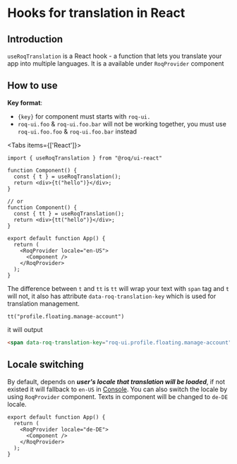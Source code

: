 
# Hooks for translation in React

## Introduction

`useRoqTranslation` is a React hook - a function that lets you translate your app into multiple languages. It is a available under `RoqProvider` component

## How to use

**Key format**: 
- `{key}` for component must starts with `roq-ui.`
- `roq-ui.foo` & `roq-ui.foo.bar` will not be working together, you must use `roq-ui.foo.foo` & `roq-ui.foo.bar` instead


<Tabs items={['React']}><Tab>

```tsx
import { useRoqTranslation } from "@roq/ui-react"

function Component() {
  const { t } = useRoqTranslation();
  return <div>{t("hello")}</div>;
}

// or
function Component() {
  const { tt } = useRoqTranslation();
  return <div>{tt("hello")}</div>;
}

export default function App() {
  return (
    <RoqProvider locale="en-US">
      <Component />
    </RoqProvider>
  );
}
```

</Tab></Tabs>

The difference between `t` and `tt` is `tt` will wrap your text with `span` tag and `t` will not, it also has attribute `data-roq-translation-key` which is used for translation management.
```tsx
tt("profile.floating.manage-account")
```
it will output
```html
<span data-roq-translation-key="roq-ui.profile.floating.manage-account">Manage Account</span>
```

## Locale switching

By default, depends on ***user's locale that translation will be loaded***, if not existed it will fallback to `en-US` in [Console](https://console.roq.tech). You can also switch the locale by using `RoqProvider` component.
Texts in component will be changed to `de-DE` locale.
```tsx
export default function App() {
  return (
    <RoqProvider locale="de-DE">
      <Component />
    </RoqProvider>
  );
}
```
